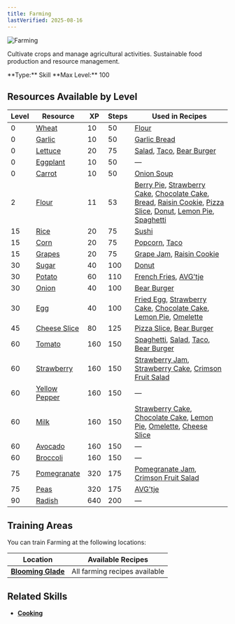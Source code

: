 ```yaml
---
title: Farming
lastVerified: 2025-08-16
---
```


<div className="flex items-start gap-6 mb-8">
  <div className="flex-shrink-0">
    <img src="/assets/icons/farming.png" alt="Farming" className="w-24 h-24 border rounded-lg" />
  </div>
  <div className="flex-1">
    <div className="space-y-2">
      <p className="text-lg text-muted-foreground">Cultivate crops and manage agricultural activities. Sustainable food production and resource management.</p>
      <div className="flex flex-wrap gap-4 text-sm">
        <span className="px-2 py-1 bg-green-100 dark:bg-green-900 rounded-md">
          **Type:** Skill
        </span>
        <span className="px-2 py-1 bg-purple-100 dark:bg-purple-900 rounded-md">
          **Max Level:** 100
        </span>
      </div>
    </div>
  </div>
</div>

## Resources Available by Level

| Level | Resource                                                     | XP  | Steps | Used in Recipes |
| ----- | ------------------------------------------------------------ | --- | ----- | --------------- |
| 0     | [Wheat](/docs/resources/individual/wheat)                   | 10  | 50    | [Flour](/docs/resources/individual/flour) |
| 0     | [Garlic](/docs/resources/individual/garlic)                 | 10  | 50    | [Garlic Bread](/docs/items/individual/garlic_bread) |
| 0     | [Lettuce](/docs/resources/individual/lettuce)               | 20  | 75    | [Salad](/docs/items/individual/salad), [Taco](/docs/items/individual/taco), [Bear Burger](/docs/items/individual/hamburger) |
| 0     | [Eggplant](/docs/resources/individual/eggplant)             | 10  | 50    | — |
| 0     | [Carrot](/docs/resources/individual/carrot)                 | 10  | 50    | [Onion Soup](/docs/items/individual/onion_soup) |
| 2     | [Flour](/docs/resources/individual/flour)                   | 11  | 53    | [Berry Pie](/docs/items/individual/berry_pie), [Strawberry Cake](/docs/items/individual/strawberry_cake), [Chocolate Cake](/docs/items/individual/chocolate_cake), [Bread](/docs/items/individual/bread), [Raisin Cookie](/docs/items/individual/cookie), [Pizza Slice](/docs/items/individual/pizza_slice), [Donut](/docs/items/individual/donut), [Lemon Pie](/docs/items/individual/lemon_pie), [Spaghetti](/docs/items/individual/spaghetti) |
| 15    | [Rice](/docs/resources/individual/rice)                     | 20  | 75    | [Sushi](/docs/items/individual/sushi) |
| 15    | [Corn](/docs/resources/individual/corn)                     | 20  | 75    | [Popcorn](/docs/items/individual/popcorn), [Taco](/docs/items/individual/taco) |
| 15    | [Grapes](/docs/resources/individual/grapes)                 | 20  | 75    | [Grape Jam](/docs/items/individual/grape_jam), [Raisin Cookie](/docs/items/individual/cookie) |
| 30    | [Sugar](/docs/resources/individual/sugar)                   | 40  | 100   | [Donut](/docs/items/individual/donut) |
| 30    | [Potato](/docs/resources/individual/potato)                 | 60  | 110   | [French Fries](/docs/items/individual/french_fries), [AVG'tje](/docs/items/individual/dinner) |
| 30    | [Onion](/docs/resources/individual/onion)                   | 40  | 100   | [Bear Burger](/docs/items/individual/hamburger) |
| 30    | [Egg](/docs/resources/individual/egg)                       | 40  | 100   | [Fried Egg](/docs/items/individual/fried_egg), [Strawberry Cake](/docs/items/individual/strawberry_cake), [Chocolate Cake](/docs/items/individual/chocolate_cake), [Lemon Pie](/docs/items/individual/lemon_pie), [Omelette](/docs/items/individual/omelette) |
| 45    | [Cheese Slice](/docs/resources/individual/cheese_slice)     | 80  | 125   | [Pizza Slice](/docs/items/individual/pizza_slice), [Bear Burger](/docs/items/individual/hamburger) |
| 60    | [Tomato](/docs/resources/individual/tomato)                 | 160 | 150   | [Spaghetti](/docs/items/individual/spaghetti), [Salad](/docs/items/individual/salad), [Taco](/docs/items/individual/taco), [Bear Burger](/docs/items/individual/hamburger) |
| 60    | [Strawberry](/docs/resources/individual/strawberry)         | 160 | 150   | [Strawberry Jam](/docs/items/individual/strawberry_jam), [Strawberry Cake](/docs/items/individual/strawberry_cake), [Crimson Fruit Salad](/docs/items/individual/crimson_fruit_salad) |
| 60    | [Yellow Pepper](/docs/resources/individual/yellow_pepper)   | 160 | 150   | — |
| 60    | [Milk](/docs/resources/individual/milk)                     | 160 | 150   | [Strawberry Cake](/docs/items/individual/strawberry_cake), [Chocolate Cake](/docs/items/individual/chocolate_cake), [Lemon Pie](/docs/items/individual/lemon_pie), [Omelette](/docs/items/individual/omelette), [Cheese Slice](/docs/resources/individual/cheese_slice) |
| 60    | [Avocado](/docs/resources/individual/avocado)               | 160 | 150   | — |
| 60    | [Broccoli](/docs/resources/individual/broccoli)             | 160 | 150   | — |
| 75    | [Pomegranate](/docs/resources/individual/pomegranate)       | 320 | 175   | [Pomegranate Jam](/docs/items/individual/pomegranate_jam), [Crimson Fruit Salad](/docs/items/individual/crimson_fruit_salad) |
| 75    | [Peas](/docs/resources/individual/peas)                     | 320 | 175   | [AVG'tje](/docs/items/individual/dinner) |
| 90    | [Radish](/docs/resources/individual/radish)                 | 640 | 200   | — |

## Training Areas

You can train Farming at the following locations:

| Location                                                  | Available Recipes             |
| --------------------------------------------------------- | ----------------------------- |
| **[Blooming Glade](/docs/map/individual/blooming_glade)** | All farming recipes available |

## Related Skills

- **[Cooking](/docs/skills/individual/cooking)**
